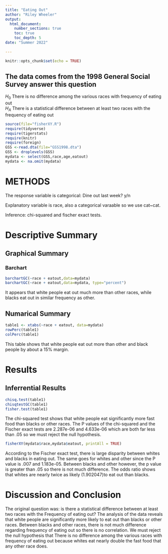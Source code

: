 ```yaml
---
title: "Eating Out"
author: "Riley Wheeler"
output: 
  html_document:
    number_sections: true
    toc: true
    toc_depth: 5
date: "Summer 2022"    
    
---
```


```r
knitr::opts_chunk$set(echo = TRUE)
```

## The data comes from the 1998 General Social Survey answer this question

$H_0$ There is no difference among the various races with frequency of eating out  
$H_A$ There is a statistical difference between at least two races with the frequency of eating out  


```r
source(file="fisherXY.R")
require(tidyverse)
require(tigerstats)
require(knitr)
require(foreign)
GSS <-read.dta(file="GSS1998.dta")
GSS <- droplevels(GSS)
mydata <- select(GSS,race,age,eatout)
mydata <- na.omit(mydata)
```

# METHODS 

The response variable is categorical: Dine out last week? y/n

Explanatory variable is race, also a categorical varaable so we use cat~cat.

Inference: chi-squared and fischer exact tests.

# Descriptive Summary

## Graphical Summary

### Barchart

```r
barchartGC(~race + eatout,data=mydata)
barchartGC(~race + eatout,data=mydata, type="percent")

```

It appears that white people eat out much more than other races, while blacks eat out in similar frequency as other.

## Numarical Summary

```r
table1 <- xtabs(~race + eatout, data=mydata)
rowPerc(table1)
colPerc(table1)
```

This table shows that white people eat out more than other and black people by about a 15% margin.

# Results

## Inferrential Results

```r
chisq.test(table1)
chisqtestGC(table1)
fisher.test(table1)
```

The chi-squared test shows that white people eat significantly more fast food than blacks or other races. The P values of the chi-squared and the Fischer exact tests are 2.287e-06 and 4.633e-06 which are both far less than .05 so we must reject the null hypothesis. 

```r
fisherXY(mydata$race,mydata$eatout, printAll = TRUE)
```
According to the Fischer exact test, there is large disparity between whites and blacks in eating out. The same goes for whites and other since the P value is .007 and 1.183e-05. Between blacks and other however, the p value is greater than .05 so there is not much difference. The odds ratio shows that whites are nearly twice as likely (1.902047)to eat out than blacks. 

# Discussion and Conclusion

The original question was: is there a statistical difference between at least two races with the Frequency of eating out? The analysis of the data reveals that white people are significantly more likely to eat out than blacks or other races. Between blacks and other races, there is not much difference regarding frequency of eating out so there is no correlation. We must reject the null hypothesis that There is no difference among the various races with frequency of eating out because whites eat nearly double the fast food that any other race does.





